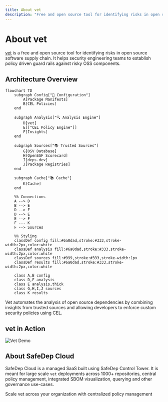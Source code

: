 ```yaml
---
title: About vet
description: "Free and open source tool for identifying risks in open source software supply chain"
---
```


# About vet

[vet](https://github.com/safedep/vet) is a free and open source tool for identifying risks in open source software supply chain. It helps security engineering teams to establish policy driven guard rails against risky OSS components.

## Architecture Overview

```mermaid
flowchart TD
    subgraph Config["🔧 Configuration"]
        A[Package Manifests]
        B[CEL Policies]
    end

    subgraph Analysis["🔍 Analysis Engine"]
        D[vet]
        E[["CEL Policy Engine"]]
        F[Insights]
    end

    subgraph Sources["📚 Trusted Sources"]
        G[OSV Database]
        H[OpenSSF Scorecard]
        I[deps.dev]
        J[Package Registries]
    end

    subgraph Cache["📚 Cache"]
        K[Cache]
    end

    %% Connections
    A --> D
    B --> E
    D --> F
    D --> E
    E --> F
    F --- K
    F --> Sources

    %% Styling
    classDef config fill:#6a0dad,stroke:#333,stroke-width:2px,color:white
    classDef analysis fill:#6a0dad,stroke:#333,stroke-width:2px,color:white
    classDef sources fill:#999,stroke:#333,stroke-width:1px
    classDef results fill:#6a0dad,stroke:#333,stroke-width:2px,color:white

    class A,B config
    class D,F analysis
    class E analysis,thick
    class G,H,I,J sources
    class K results
```

Vet automates the analysis of open source dependencies by combining insights from trusted sources and allowing developers to enforce custom security policies using CEL.

## vet in Action

<div style={{textAlign: 'center'}}>
    <img src="/images/vet/vet-demo.gif" alt="Vet Demo" style={{maxWidth: '100%', height: 'auto'}} />
</div>

## About SafeDep Cloud

SafeDep Cloud is a managed SaaS built using SafeDep Control Tower. It is meant for large scale `vet` deployments across 1000+ repositories, central policy management, integrated SBOM visualization, querying and other governance use-cases. 

<Card title="Get Started with SafeDep Cloud" icon="cloud" href="/cloud/quickstart">
  Scale vet across your organization with centralized policy management
</Card>